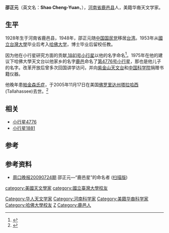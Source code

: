 {{Infobox Biography
| subject_name   = 邵正元 
| image_name     = 
| image_size     = 150px 
| image_caption  = 邵正元
| date_of_birth  = 1928年
| place_of_birth = [[中華民國|中華民國]][[河南省|河南省]][[鹿邑县|鹿邑县]]
| date_of_death  = {{death date and age|2005|11|17|1928}}
| place_of_death = [[美國|美國]][[佛罗里达州|佛罗里达州]][[塔拉哈西_(佛羅里達州)|塔拉哈西]]
| occupation     = [[天文學家|天文學家]]
| almamater           = [[國立台灣大學|國立台灣大學]]<br>[[哈佛大學|哈佛大學]]
| organization        = 
| influences          = 
| agent               = 
| spouse              = 
}}

'''邵正元'''（英文名：'''Shao Cheng-Yuan'''，{{bd|1928年||2005年|11月17日}}），[[河南省|河南省]][[鹿邑县|鹿邑县]]人，美籍华裔天文学家。

==生平==
1928年生于河南省鹿邑县，1948年，邵正元随[[中国国民党|中国国民党]]移居[[台湾|台湾]]。1953年从[[國立台灣大學|國立台灣大學]]毕业后考入[[哈佛大学|哈佛大学]]，博士毕业后留校任教。

因为他在小行星研究方面的贡献,[[小行星1881|1881号小行星]]以他的名字命名<ref>{{cite news |title=CERN Library Catalogue |url=https://catalogue.library.cern/legacy/1339661 |accessdate=2022-01-30 |work=catalogue.library.cern}}</ref>。1975年在他的建议下哈佛大學天文台以他家乡的名字[[鹿邑|鹿邑]]命名了[[小行星4776|第4776号小行星]]，那也是他儿子的名字。改革开放后曾多次回国讲学访问，并向[[紫金山天文台|紫金山天文台]]和[[中国科学院|中国科学院]]捐赠书籍仪器。

他晚年患[[帕金森氏症|帕金森氏症]]，于2005年11月17日在美国[[佛罗里达州|佛罗里达州]][[塔拉哈西_(佛羅里達州)|塔拉哈西]](Tallahassee)去世。<ref>{{cite news |last1=Negri |first1=Gloria |title=Cheng-Yuan Shao; named planets after loved ones |url=http://archive.boston.com/news/globe/obituaries/articles/2005/12/05/cheng_yuan_shao_named_planets_after_loved_ones/ |accessdate=2022-01-30 |work=Boston.com |date=2005-12-05}}</ref>

== 相关 ==
* [[小行星4776|小行星4776]]
* [[小行星1881|小行星1881]]

==参考 ==
{{reflist}}

==参考资料==
* [http://press.idoican.com.cn/detail/articles/2009072447833/ 周口晚报20090724期]{{dead link|date=2018年4月 |bot=InternetArchiveBot |fix-attempted=yes }} 邵正元—“鹿邑星”的命名者 ([http://press.idoican.com.cn/detail/pages/200907244783/ 扫描版]{{dead link|date=2018年4月 |bot=InternetArchiveBot |fix-attempted=yes }})

{{Authority control}}
{{DEFAULTSORT:S}}
[[category:美國天文學家|category:美國天文學家]]
[[Category:华人天文学家|Category:华人天文学家]]
[[Category:河南科学家|Category:河南科学家]]
[[Category:美籍华裔科学家|Category:美籍华裔科学家]]
[[category:國立臺灣大學校友|category:國立臺灣大學校友]]
[[Category:哈佛大學校友|Category:哈佛大學校友]]
[[Category:邵姓|Z]]
[[Category:鹿邑人|Category:鹿邑人]]